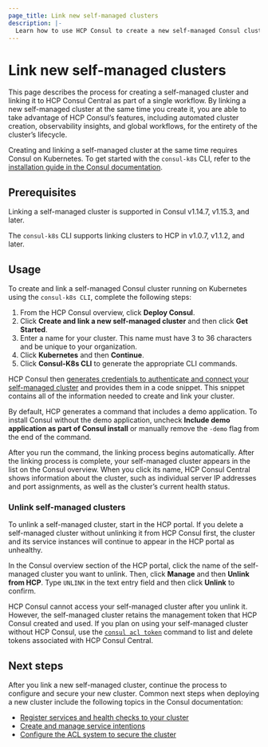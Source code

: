 ```yaml
---
page_title: Link new self-managed clusters
description: |-
  Learn how to use HCP Consul to create a new self-managed Consul cluster on VMs or Kubernetes and link it to HCP Consul Central. On k8s, you can use either the consul-k8s CLI or Helm to create and link new clusters.
---
```


# Link new self-managed clusters

This page describes the process for creating a self-managed cluster and linking it to HCP Consul Central as part of a single workflow. By linking a new self-managed cluster at the same time you create it, you are able to take advantage of HCP Consul’s features, including automated cluster creation, observability insights, and global workflows, for the entirety of the cluster’s lifecycle.

Creating and linking a self-managed cluster at the same time requires Consul on Kubernetes. To get started with the `consul-k8s` CLI, refer to the [installation guide in the Consul documentation](/consul/docs/k8s/installation/install-cli).

## Prerequisites

Linking a self-managed cluster is supported in Consul v1.14.7, v1.15.3, and later.

The `consul-k8s` CLI supports linking clusters to HCP in v1.0.7, v1.1.2, and later.

## Usage

To create and link a self-managed Consul cluster running on Kubernetes using the `consul-k8s CLI`, complete the following steps:

1. From the HCP Consul overview, click **Deploy Consul**.
1. Click **Create and link a new self-managed cluster** and then click **Get Started**.
1. Enter a name for your cluster. This name must have 3 to 36 characters and be unique to your organization.
1. Click **Kubernetes** and then **Continue**.
1. Click **Consul-K8s CLI** to generate the appropriate CLI commands.

HCP Consul then [generates credentials to authenticate and connect your self-managed cluster](/hcp/docs/consul/self-managed#how-the-linking-process-works) and provides them in a code snippet. This snippet contains all of the information needed to create and link your cluster.

By default, HCP generates a command that includes a demo application. To install Consul without the demo application, uncheck **Include demo application as part of Consul install** or manually remove the `-demo` flag from the end of the command.

After you run the command, the linking process begins automatically. After the linking process is complete, your self-managed cluster appears in the list on the Consul overview. When you click its name, HCP Consul Central shows information about the cluster, such as individual server IP addresses and port assignments, as well as the cluster’s current health status.

### Unlink self-managed clusters

To unlink a self-managed cluster, start in the HCP portal. If you delete a self-managed cluster without unlinking it from HCP Consul first, the cluster and its service instances will continue to appear in the HCP portal as unhealthy.

In the Consul overview section of the HCP portal, click the name of the self-managed cluster you want to unlink. Then, click **Manage** and then **Unlink from HCP**. Type `UNLINK` in the text entry field and then click **Unlink** to confirm.

HCP Consul cannot access your self-managed cluster after you unlink it. However, the self-managed cluster retains the management token that HCP Consul created and used. If you plan on using your self-managed cluster without HCP Consul, use the [`consul acl token`](/consul/commands/acl/token) command to list and delete tokens associated with HCP Consul Central.

## Next steps

After you link a new self-managed cluster, continue the process to configure and secure your new cluster. Common next steps when deploying a new cluster include the following topics in the Consul documentation:

- [Register services and health checks to your cluster](/consul/docs/services/usage/register-services-checks)
- [Create and manage service intentions](/consul/docs/connect/intentions/create-manage-intentions)
- [Configure the ACL system to secure the cluster](/consul/docs/security/acl)
